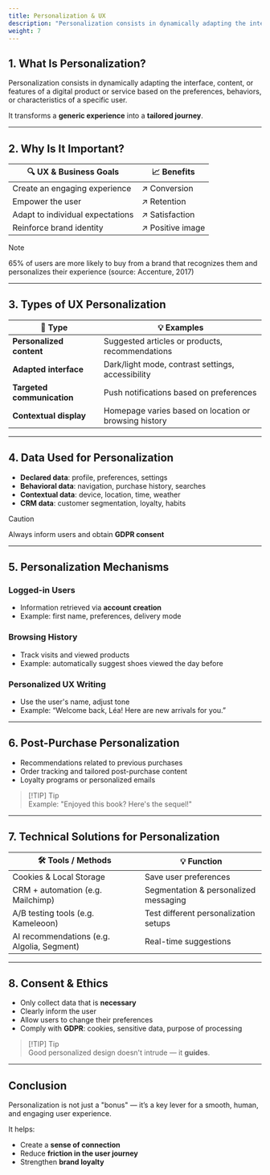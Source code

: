 ```yaml
---
title: Personalization & UX
description: "Personalization consists in dynamically adapting the interface, content, or features of a digital product or service based on the preferences, behaviors, or characteristics of a specific user."
weight: 7
---
```


## 1. What Is Personalization?

Personalization consists in dynamically adapting the interface, content, or features of a digital product or service based on the preferences, behaviors, or characteristics of a specific user.

It transforms a **generic experience** into a **tailored journey**.

---

## 2. Why Is It Important?

| 🔍 UX & Business Goals            | 📈 Benefits        |
| --------------------------------- | ------------------ |
| Create an engaging experience     | ↗ Conversion       |
| Empower the user                  | ↗ Retention        |
| Adapt to individual expectations  | ↗ Satisfaction     |
| Reinforce brand identity          | ↗ Positive image   |

> [!NOTE]  
> 65% of users are more likely to buy from a brand that recognizes them and personalizes their experience (source: Accenture, 2017)

---

## 3. Types of UX Personalization

| 🧩 Type                 | 💡 Examples                                                |
| ---------------------- | ---------------------------------------------------------- |
| **Personalized content** | Suggested articles or products, recommendations          |
| **Adapted interface**    | Dark/light mode, contrast settings, accessibility         |
| **Targeted communication** | Push notifications based on preferences                 |
| **Contextual display**   | Homepage varies based on location or browsing history     |

---

## 4. Data Used for Personalization

- **Declared data**: profile, preferences, settings  
- **Behavioral data**: navigation, purchase history, searches  
- **Contextual data**: device, location, time, weather  
- **CRM data**: customer segmentation, loyalty, habits  

> [!CAUTION]  
> Always inform users and obtain **GDPR consent**

---

## 5. Personalization Mechanisms

### Logged-in Users

- Information retrieved via **account creation**  
- Example: first name, preferences, delivery mode

### Browsing History

- Track visits and viewed products  
- Example: automatically suggest shoes viewed the day before

### Personalized UX Writing

- Use the user's name, adjust tone  
- Example: “Welcome back, Léa! Here are new arrivals for you.”

---

## 6. Post-Purchase Personalization

- Recommendations related to previous purchases  
- Order tracking and tailored post-purchase content  
- Loyalty programs or personalized emails  

> [!TIP] Tip  
> Example: "Enjoyed this book? Here's the sequel!"

---

## 7. Technical Solutions for Personalization

| 🛠 Tools / Methods                      | 💡 Function                            |
| -------------------------------------- | -------------------------------------- |
| Cookies & Local Storage                | Save user preferences                  |
| CRM + automation (e.g. Mailchimp)      | Segmentation & personalized messaging  |
| A/B testing tools (e.g. Kameleoon)     | Test different personalization setups  |
| AI recommendations (e.g. Algolia, Segment) | Real-time suggestions               |

---

## 8. Consent & Ethics

- Only collect data that is **necessary**  
- Clearly inform the user  
- Allow users to change their preferences  
- Comply with **GDPR**: cookies, sensitive data, purpose of processing  

> [!TIP] Tip  
> Good personalized design doesn't intrude — it **guides**.

---

## Conclusion

Personalization is not just a "bonus" — it’s a key lever for a smooth, human, and engaging user experience.

It helps:

- Create a **sense of connection**  
- Reduce **friction in the user journey**  
- Strengthen **brand loyalty**
